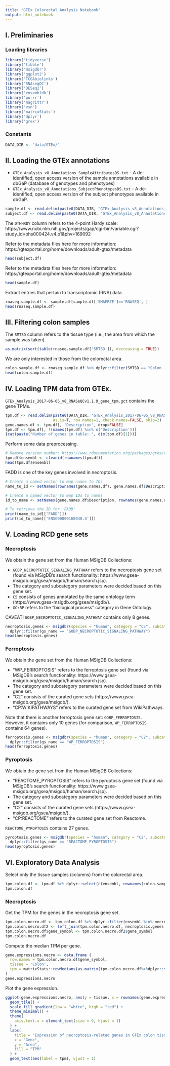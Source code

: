 ---
title: "GTEx Colorectal Analysis Notebook"
output: html_notebook
---

## I. Preliminaries

### Loading libraries

```{r}
library('tidyverse')
library('tibble')
library('msigdbr')
library('ggplot2')
library('TCGAbiolinks')
library('RNAseqQC')
library('DESeq2')
library('ensembldb')
library('purrr')
library('magrittr')
library('vsn')
library('matrixStats')
library('dplyr') 
library('grex')
```

### Constants
```{r}
DATA_DIR <- "data/GTEx/"
```

## II. Loading the GTEx annotations

- `GTEx_Analysis_v8_Annotations_SampleAttributesDS.txt` - A de-identified, open access version of the sample annotations available in dbGaP (database of genotypes and phenotypes)
- `GTEx_Analysis_v8_Annotations_SubjectPhenotypesDS.txt` - A de-identified, open access version of the subject phenotypes available in dbGaP.	

```{r}
sample.df <- read.delim(paste0(DATA_DIR, "GTEx_Analysis_v8_Annotations_SampleAttributesDS.txt"), as.is=TRUE, header=TRUE, row.names=1)
subject.df <- read.delim(paste0(DATA_DIR, "GTEx_Analysis_v8_Annotations_SubjectPhenotypesDS.txt"), as.is=TRUE, header=TRUE, row.names=1)
```

The `DTHHRDY` column refers to the 4-point Hardy scale: https://www.ncbi.nlm.nih.gov/projects/gap/cgi-bin/variable.cgi?study_id=phs000424.v4.p1&phv=169092

Refer to the metadata files here for more information: https://gtexportal.org/home/downloads/adult-gtex/metadata

```{r}
head(subject.df)
```
Refer to the metadata files here for more information: https://gtexportal.org/home/downloads/adult-gtex/metadata

```{r}
head(sample.df)
```

Extract entries that pertain to transcriptomic (RNA) data.

```{r}
rnaseq.sample.df <- sample.df[sample.df['SMAFRZE']=='RNASEQ', ]
head(rnaseq.sample.df)
```

## III. Filtering colon samples

The `SMTSD` column refers to the tissue type (i.e., the area from which the sample was taken).

```{r}
as.matrix(sort(table(rnaseq.sample.df['SMTSD']), decreasing = TRUE))
```
We are only interested in those from the colorectal area.

```{r}
colon.sample.df <- rnaseq.sample.df %>% dplyr::filter(SMTSD == "Colon - Sigmoid")
head(colon.sample.df)
```

## IV. Loading TPM data from GTEx.

`GTEx_Analysis_2017-06-05_v8_RNASeQCv1.1.9_gene_tpm.gct` contains the gene TPMs.

```{r}
tpm.df <- read.delim(paste0(DATA_DIR, "GTEx_Analysis_2017-06-05_v8_RNASeQCv1.1.9_gene_tpm.gct"),
                     as.is=T, row.names=1, check.names=FALSE, skip=2)
gene.names.df <- tpm.df[, 'Description', drop=FALSE]
tpm.df <- tpm.df[, !(names(tpm.df) %in% c('Description'))]
{cat(paste("Number of genes in table: ", dim(tpm.df)[1]))}
```
Perform some data preprocessing.

```{r}
# Remove version number: https://www.rdocumentation.org/packages/grex/versions/1.9/topics/cleanid
tpm.df$ensembl <- cleanid(rownames(tpm.df))
head(tpm.df$ensembl)
```
FADD is one of the key genes involved in necroptosis.

```{r}
# Create a named vector to map names to IDs
name_to_id <- setNames(rownames(gene.names.df), gene.names.df$Description)

# Create a named vector to map IDs to names
id_to_name <- setNames(gene.names.df$Description, rownames(gene.names.df))

# To retrieve the ID for 'FADD'
print(name_to_id[['FADD']])
print(id_to_name[['ENSG00000168040.4']])
```

## V. Loading RCD gene sets

### Necroptosis

We obtain the gene set from the Human MSigDB Collections:  

- `GOBP_NECROPTOTIC_SIGNALING_PATHWAY` refers to the necroptosis gene set (found via MSigDB's search functionality: https://www.gsea-msigdb.org/gsea/msigdb/human/search.jsp).  
- The category and subcategory parameters were decided based on this gene set.  
- `C5` consists of genes annotated by the same ontology term (https://www.gsea-msigdb.org/gsea/msigdb/).  
- `GO:BP` refers to the "biological process" category in Gene Ontology.

CAVEAT! `GOBP_NECROPTOTIC_SIGNALING_PATHWAY` contains only 8 genes.

```{r}
necroptosis.genes <- msigdbr(species = "human", category = "C5", subcategory = "GO:BP")  %>%
  dplyr::filter(gs_name == "GOBP_NECROPTOTIC_SIGNALING_PATHWAY")
head(necroptosis.genes)
```

### Ferroptosis
 
We obtain the gene set from the Human MSigDB Collections:

- "WP_FERROPTOSIS" refers to the ferroptosis gene set (found via MSigDB's search functionality: https://www.gsea-msigdb.org/gsea/msigdb/human/search.jsp).
- The category and subcategory parameters were decided based on this gene set.   
- "C2" consists of the curated gene sets (https://www.gsea-msigdb.org/gsea/msigdb/).  
- "CP:WIKIPATHWAYS" refers to the curated gene set from WikiPathways.

Note that there is another ferroptosis gene set: `GOBP_FERROPTOSIS`. <br>
However, it contains only 10 genes (for comparison, `WP_FERROPTOSIS` contains 64 genes).

```{r}
ferroptosis.genes <- msigdbr(species = "human", category = "C2", subcategory = "CP:WIKIPATHWAYS")  %>%
  dplyr::filter(gs_name == "WP_FERROPTOSIS")
head(ferroptosis.genes)
```

### Pyroptosis

We obtain the gene set from the Human MSigDB Collections:

- "REACTOME_PYROPTOSIS" refers to the pyroptosis gene set (found via MSigDB's search functionality: https://www.gsea-msigdb.org/gsea/msigdb/human/search.jsp).
- The category and subcategory parameters were decided based on this gene set.
- "C2" consists of the curated gene sets (https://www.gsea-msigdb.org/gsea/msigdb/).
- "CP:REACTOME" refers to the curated gene set from Reactome.

`REACTOME_PYROPTOSIS` contains 27 genes.

```{r}
pyroptosis.genes <- msigdbr(species = "human", category = "C2", subcategory = "CP:REACTOME")  %>%
  dplyr::filter(gs_name == "REACTOME_PYROPTOSIS")
head(pyroptosis.genes)
```

## VI. Exploratory Data Analysis

Select only the tissue samples (columns) from the colorectal area.

```{r}
tpm.colon.df <- tpm.df %>% dplyr::select(c(ensembl, rownames(colon.sample.df)))
tpm.colon.df
```

### Necroptosis

Get the TPM for the genes in the necroptosis gene set.

```{r}
tpm.colon.necro.df <- tpm.colon.df %>% dplyr::filter(ensembl %in% necroptosis.genes$ensembl_gene)
tpm.colon.necro.df2 <- left_join(tpm.colon.necro.df, necroptosis.genes %>% dplyr::select(ensembl_gene, gene_symbol), by = c("ensembl"="ensembl_gene"))
tpm.colon.necro.df$gene_symbol <- tpm.colon.necro.df2$gene_symbol
tpm.colon.necro.df
```

Compute the median TPM per gene.

```{r}
gene.expressions.necro <- data.frame (
  row.names = tpm.colon.necro.df$gene_symbol,
  tissue = 'Colon',
  tpm = matrixStats::rowMedians(as.matrix(tpm.colon.necro.df%>%dplyr::select(-c('ensembl', 'gene_symbol'))))
)
gene.expressions.necro
```

Plot the gene expression.

```{r}
ggplot(gene.expressions.necro, aes(y = tissue, x = rownames(gene.expressions.necro), fill = tpm)) +
  geom_tile() +
  scale_fill_gradient(low = "white", high = "red") +
  theme_minimal() +
  theme(
    axis.text.x = element_text(size = 9, hjust = 1)
  ) +
  labs(
    title = "Expression of necroptosis-related genes in GTEx colon tissues",
    x = "Gene",
    y = "Area",
    fill = "TPM"
  ) +
  geom_text(aes(label = tpm), vjust = 1)
```